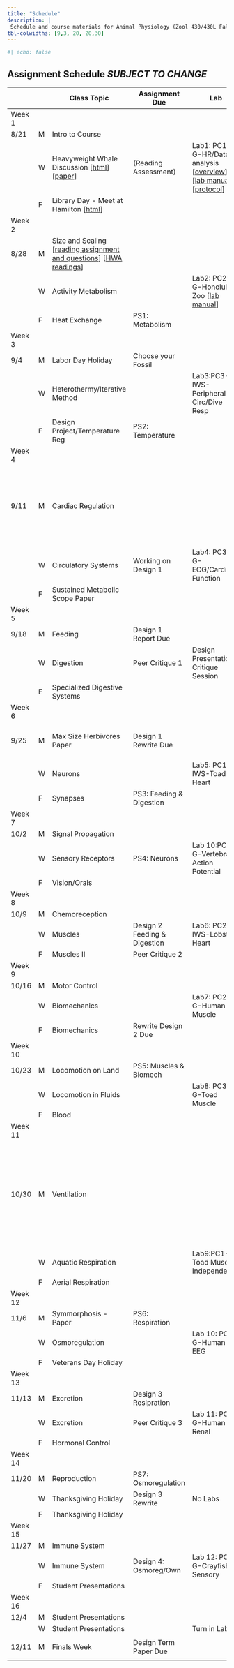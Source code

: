 ```yaml
---
title: "Schedule"
description: |
 Schedule and course materials for Animal Physiology (Zool 430/430L Fall 2023).
tbl-colwidths: [9,3, 20, 20,30]
---
```

```r
#| echo: false
```

## Assignment Schedule _SUBJECT TO CHANGE_


::: column-page
|   |   | Class Topic | Assignment Due  | Lab | Paper |
|----|----|----|----|----|----|
|Week 1||||||
| 8/21  | M | Intro to Course |   |   |   |
| | W | Heavyweight Whale Discussion \[[html](posts/2023-08-23-the-colossal-whale/index.qmd)\] \[[paper](https://www.nature.com/articles/s41586-023-06381-1)\]  | (Reading Assessment)  | Lab1: PC1-G-HR/Data analysis \[[overview](labs/Lab1-heart-rate-and-data-analysis/index.qmd)\] \[[lab manual](labs/Lab1-heart-rate-and-data-analysis/Lab1-data-aquistion-finger-pulse.pdf)\] \[[protocol](labs/Protocols/p1-intro-finger-pulse.pdf)\] |   |
|   | F | Library Day - Meet at Hamilton \[[html](posts/2023-08-25-Library-day/index.qmd)\] |   |   |   |
|Week 2||||||
| 8/28  | M | Size and Scaling \[[reading assignment and questions](discussions/Discussion_Week_2.pdf)\] \[[HWA readings](https://drive.google.com/drive/folders/1ONGdTPdeQz2lgGgAiWyZ_yGRmmcNSwoV)\] |   |   |   |
| | W | Activity Metabolism |   | Lab2: PC2-G-Honolulu Zoo \[[lab manual](labs/Lab2-zoo/index.qmd)\] |   |
|   | F | Heat Exchange | PS1: Metabolism |   |   |
|Week 3||||||
| 9/4 | M | Labor Day Holiday | Choose your Fossil  |   |   |
| | W | Heterothermy/Iterative Method |   | Lab3:PC3-IWS-Peripheral Circ/Dive Resp  |   |
|   | F | Design Project/Temperature Reg  | PS2: Temperature  |   |   |
|Week 4||||||
| 9/11  | M | Cardiac Regulation  |   |   | Sustained Metabolic Scope: Hammond and Diamond 1997,  Peterson, Nagy, and Diamond 1990  |
| | W | Circulatory Systems | Working on Design 1 | Lab4: PC3-G-ECG/Cardiac Function  |   |
|   | F | Sustained Metabolic Scope Paper |   |   |   |
|Week 5||||||
| 9/18  | M | Feeding | Design 1 Report Due |   |   |
| | W | Digestion | Peer Critique 1 | Design Presentations/ Critique Session  |   |
|   | F | Specialized Digestive Systems |   |   |   |
|Week 6||||||
| 9/25  | M | Max Size Herbivores Paper | Design 1 Rewrite Due  |   | Maximal size attainable by herbivores Clauss 2003 |
| | W | Neurons |   | Lab5: PC1-IWS-Toad Heart  |   |
|   | F | Synapses  | PS3: Feeding & Digestion  |   |   |
|Week 7||||||
| 10/2  | M | Signal Propagation  |   |   |   |
|| W | Sensory Receptors | PS4: Neurons  | Lab 10:PC1-G-Vertebrate Action Potential  |   |
|   | F | Vision/Orals  |   |   |   |
|Week 8||||||
| 10/9  | M | Chemoreception  |   |   |   |
| | W | Muscles | Design 2 Feeding & Digestion  | Lab6: PC2-IWS-Lobster Heart |   |
|   | F | Muscles II  | Peer Critique 2 |   |   |
|Week 9||||||
| 10/16 | M | Motor Control |   |   |   |
| | W | Biomechanics  |   | Lab7: PC2-G-Human Muscle  |   |
|   | F | Biomechanics  | Rewrite Design 2 Due  |   |   |
|Week 10||||||
| 10/23 | M | Locomotion on Land  | PS5: Muscles & Biomech  |   |   |
|   | W | Locomotion in Fluids  |   | Lab8: PC3-G-Toad Muscle |   |
|   | F | Blood |   |   |   |
|Week 11||||||
| 10/30 | M | Ventilation   |   |   | Weibel, Taylor, and Hoppeler (1991) The concept of symmorphosis: A testable hypothesis of structure-function relationship. PNAS 88:10357-61 |
|   | W | Aquatic Respiration |   | Lab9:PC1-I-Toad Muscle Independent  |   |
|   | F | Aerial Respiration  |   |   |   |
|Week 12||||||
| 11/6  | M | Symmorphosis - Paper  |  PS6: Respiration |   |   |
|  | W | Osmoregulation  |   | Lab 10: PC1-G-Human EEG |   |
|   | F | Veterans Day Holiday  |   |   |   |
|Week 13||||||
| 11/13 | M | Excretion | Design 3 Resipration  |   |   |
|   | W | Excretion | Peer Critique 3 | Lab 11: PC2-G-Human Renal |   |
|   | F | Hormonal Control  |   |   |   |
|Week 14||||||
| 11/20 | M | Reproduction  | PS7: Osmoregulation |   |   |
|   | W | Thanksgiving Holiday  | Design 3 Rewrite  | No Labs |   |
|   | F | Thanksgiving Holiday  |   |   |   |
|Week 15||||||
| 11/27 | M | Immune System |   |   |   |
|   | W | Immune System | Design 4: Osmoreg/Own | Lab 12: PC3-G-Crayfish Sensory  |   |
|   | F | Student Presentations |   |   |   |
|Week 16||||||
| 12/4  | M | Student Presentations |   |   |   |
|  | W | Student Presentations |   | Turn in Lab 12  |   |
|||||||
| 12/11 | M | Finals Week | Design Term Paper Due |   |   |
|||||||
:::





